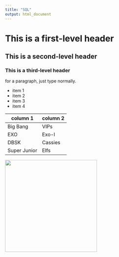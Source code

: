 ```yaml
---
title: "SQL"
output: html_document
---
```



# This is a first-level header
## This is a second-level header
### This is a third-level header

for a paragraph, just type normally.

* item 1
* item 2
* item 3
* item 4

column 1 | column 2
---|---
Big Bang | VIPs
EXO | Exo-l
DBSK | Cassies
Super Junior | Elfs

<img src="BTS2.jpg" width="300" />